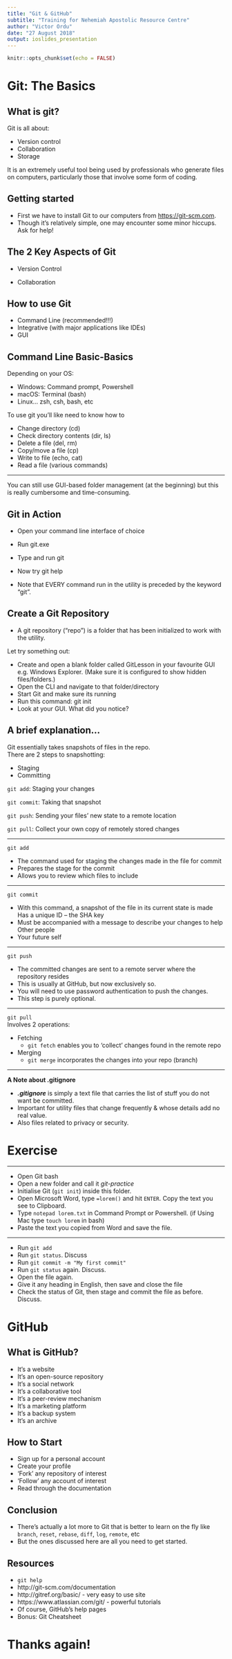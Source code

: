 ```yaml
---
title: "Git & GitHub"
subtitle: "Training for Nehemiah Apostolic Resource Centre"
author: "Victor Ordu"
date: "27 August 2018"
output: ioslides_presentation
---
```


```r
knitr::opts_chunk$set(echo = FALSE)
```

# Git: The Basics

## What is git?
Git is all about:

* Version control
* Collaboration 
* Storage 

It is an extremely useful tool being used by professionals who generate files on computers, particularly those that involve some form of coding.

## Getting started
* First we have to install Git to our computers from <https://git-scm.com>.
* Though it’s relatively simple, one may encounter some minor hiccups. Ask for help!

## The 2 Key Aspects of Git	
* Version Control

* Collaboration

## How to use Git
* Command Line (recommended!!!)
* Integrative (with major applications like IDEs)
* GUI

## Command Line Basic-Basics
Depending on your OS:

* Windows: Command prompt, Powershell
* macOS: Terminal (bash)
* Linux… zsh, csh, bash, etc

To use git you’ll like need to know how to

* Change directory (cd)
* Check directory contents (dir, ls)
* Delete a file (del, rm)
* Copy/move a file (cp)
* Write to file (echo, cat)
* Read a file (various commands)

***

You can still use GUI-based folder management (at the beginning) but this is really cumbersome and time-consuming.

## Git in Action
* Open your command line interface of choice
* Run git.exe
* Type and run git
* Now try git help

* Note that EVERY command run in the utility is preceded by the keyword “git”.

## Create a Git Repository
* A git repository (“repo”) is a folder that has been initialized to work with the utility.

Let try something out:

* Create and open a blank folder called GitLesson in your favourite GUI e.g. Windows Explorer. (Make sure it is configured to show hidden files/folders.)
* Open the CLI and navigate to that folder/directory
* Start Git and make sure its running
* Run this command: git init
* Look at your GUI.
What did you notice?

## A brief explanation…
Git essentially takes snapshots of files in the repo.  
There are 2 steps to snapshotting:

* Staging 
* Committing

`git add`: Staging your changes

`git commit`: Taking that snapshot

`git push`: Sending your files’ new state to a remote location

`git pull`: Collect your own copy of remotely stored changes

***

`git add`  

* The command used for staging the changes made in the file for commit
* Prepares the stage for the commit
* Allows you to review which files to include

***

`git commit` 

* With this command, a snapshot of the file in its current state is made
Has a unique ID – the SHA key
* Must be accompanied with a message to describe your changes to help
Other people
* Your future self

***

`git push`

* The committed changes are sent to a remote server where the repository resides
* This is usually at GitHub, but now exclusively so.
* You will need to use password authentication to push the changes.
* This step is purely optional.

*** 
 
`git pull`  
Involves 2 operations:

* Fetching
    + `git fetch` enables you to ‘collect’ changes found in the remote repo
* Merging 
    + `git merge` incorporates the changes into your repo (branch)

***

**A Note about .gitignore**

* __*.gitignore*__ is simply a text file that carries the list of stuff you do not want be committed. 
* Important for utility files that change frequently & whose details add no real value.
* Also files related to privacy or security.

# Exercise
***
* Open Git bash
* Open a new folder and call it *git-practice*
* Initialise Git (`git init`) inside this folder.
* Open Microsoft Word,  type `=lorem()` and hit `ENTER`. Copy the text you see to Clipboard.
* Type `notepad lorem.txt` in Command Prompt or Powershell. (if Using Mac type `touch lorem` in bash)
* Paste the text you copied from Word and save the file.

*** 

* Run `git add`
* Run `git status`. Discuss
* Run `git commit -m "My first commit"`
* Run `git status` again. Discuss.
* Open the file again.
* Give it any heading in English, then save and close the file
* Check the status of Git, then stage and commit the file as before. Discuss.


# GitHub
## What is GitHub?
* It’s a website
* It’s an open-source repository
* It’s a social network
* It’s a collaborative tool
* It’s a peer-review mechanism
* It’s a marketing platform
* It’s a backup system
* It’s an archive

## How to Start
* Sign up for a personal account
* Create your profile
* ‘Fork’ any repository of interest
* ‘Follow’ any account of interest
* Read through the documentation


## Conclusion
* There’s actually a lot more to Git that is better to learn on the fly
like `branch`, `reset`, `rebase`, `diff`, `log`, `remote`, etc
* But the ones discussed here are all you need to get started.

## Resources
* `git help`
* http://git-scm.com/documentation 
* http://gitref.org/basic/  - very easy to use site
* https://www.atlassian.com/git/ - powerful tutorials
* Of course, GitHub’s help pages
* Bonus: Git Cheatsheet

# Thanks again!
